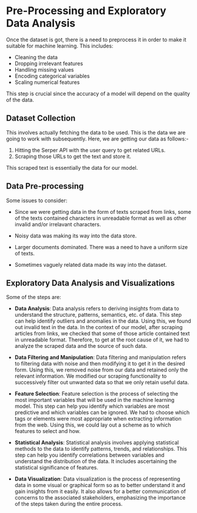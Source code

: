 # Pre-Processing and Exploratory Data Analysis

Once the dataset is got, there is a need to preprocess it in order to make it suitable for machine learning. 
This includes:

- Cleaning the data 
- Dropping irrelevant features
- Handling missing values
- Encoding categorical variables
- Scaling numerical features

::: {.callout-note} 
This step is crucial since the accuracy of a model will depend on the quality of the data. 
:::

## Dataset Collection

This involves actually fetching the data to be used. This is the data we are going to work with subsequently. Here, we are getting our data as follows:-

1. Hitting the Serper API with the user query to get related URLs.
2. Scraping those URLs to get the text and store it.

This scraped text is essentially the data for our model.

## Data Pre-processing

Some issues to consider:

- Since we were getting data in the form of texts scraped from links, some of the texts contained characters in unreadable format as well as other invalid and/or irrelavant characters.

- Noisy data was making its way into the data store.

- Larger documents dominated. There was a need to have a uniform size of texts.

- Sometimes vaguely related data made its way into the dataset. 

## Exploratory Data Analysis and Visualizations 

Some of the steps are:

- **Data Analysis**: Data analysis refers to deriving insights from data to understand the structure, patterns, semantics, etc. of data. This step can help identify outliers and anomalies in the data. Using this, we found out invalid text in the data. In the context of our model, after scraping articles from links, we checked that some of those article contained text in unreadable format. Therefore, to get at the root cause of it, we had to analyze the scraped data and the source of such data. 

- **Data Filtering and Manipulation**: Data filtering and manipulation refers to filtering data with noise and then modifying it to get it in the desired form. Using this, we removed noise from our data and retained only the relevant information. We modified our scraping functionality to successively filter out unwanted data so that we only retain useful data.

- **Feature Selection**: Feature selection is the process of selecting the most important variables that will be used in the machine learning model. This step can help you identify which variables are most predictive and which variables can be ignored. We had to choose which tags or elements were most appropriate when extracting information from the web. Using this, we could lay out a scheme as to which features to select and how.

- **Statistical Analysis**: Statistical analysis involves applying statistical methods to the data to identify patterns, trends, and relationships. This step can help you identify correlations between variables and understand the distribution of the data. It includes ascertaining the statistical significance of features.

- **Data Visualization**: Data visualization is the process of representing data in some visual or graphical form so as to better understand it and gain insights from it easily. It also allows for a better communication of concerns to the associated stakeholders, emphasizing the importance of the steps taken during the entire process.